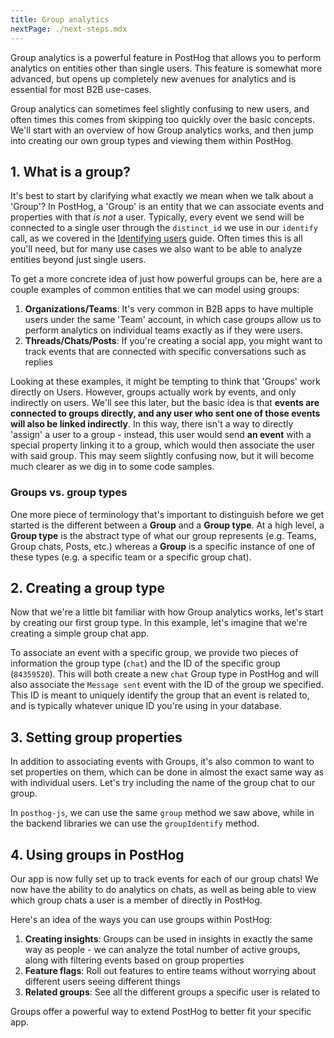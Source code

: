 ```yaml
---
title: Group analytics
nextPage: ./next-steps.mdx
---
```



Group analytics is a powerful feature in PostHog that allows you to perform analytics on entities other than single users.
This feature is somewhat more advanced, but opens up completely new avenues for analytics and is essential for most B2B use-cases.

Group analytics can sometimes feel slightly confusing to new users, and often times this comes from skipping too quickly over the basic concepts.
We'll start with an overview of how Group analytics works, and then jump into creating our own group types and viewing them within PostHog.

## 1. What is a group?

It's best to start by clarifying what exactly we mean when we talk about a 'Group'?
In PostHog, a 'Group' is an entity that we can associate events and properties with that _is not_ a user.
Typically, every event we send will be connected to a single user through the `distinct_id` we use in our `identify` call, as we covered in the [Identifying users](/docs/getting-started/identify-users) guide.
Often times this is all you'll need, but for many use cases we also want to be able to analyze entities beyond just single users.

To get a more concrete idea of just how powerful groups can be, here are a couple examples of common entities that we can model using groups:

1. **Organizations/Teams**: It's very common in B2B apps to have multiple users under the same 'Team' account, in which case groups allow us to perform analytics on individual teams exactly as if they were users.
2. **Threads/Chats/Posts**: If you're creating a social app, you might want to track events that are connected with specific conversations such as replies

Looking at these examples, it might be tempting to think that 'Groups' work directly on Users. However, groups actually work by events, and only indirectly on users.
We'll see this later, but the basic idea is that **events are connected to groups directly, and any user who sent one of those events will also be linked indirectly**.
In this way, there isn't a way to directly 'assign' a user to a group - instead, this user would send **an event** with a special property linking it to a group, which would then associate the user with said group.
This may seem slightly confusing now, but it will become much clearer as we dig in to some code samples.

### Groups vs. group types

One more piece of terminology that's important to distinguish before we get started is the different between a **Group** and a **Group type**.
At a high level, a **Group type** is the abstract type of what our group represents (e.g. Teams, Group chats, Posts, etc.) whereas a **Group** is a specific instance of one of these types (e.g. a specific team or a specific group chat).

## 2. Creating a group type

Now that we're a little bit familiar with how Group analytics works, let's start by creating our first group type.
In this example, let's imagine that we're creating a simple group chat app.

<CreateGroupType />

To associate an event with a specific group, we provide two pieces of information the group type (`chat`) and the ID of the specific group (`84359520`).
This will both create a new `chat` Group type in PostHog and will also associate the `Message sent` event with the ID of the group we specified.
This ID is meant to uniquely identify the group that an event is related to, and is typically whatever unique ID you're using in your database.

## 3. Setting group properties

In addition to associating events with Groups, it's also common to want to set properties on them, which can be done in almost the exact same way as with individual users.
Let's try including the name of the group chat to our group.

<SetGroupProperties />

In `posthog-js`, we can use the same `group` method we saw above, while in the backend libraries we can use the `groupIdentify` method.

## 4. Using groups in PostHog

Our app is now fully set up to track events for each of our group chats!
We now have the ability to do analytics on chats, as well as being able to view which group chats a user is a member of directly in PostHog.

Here's an idea of the ways you can use groups within PostHog:

1. **Creating insights**: Groups can be used in insights in exactly the same way as people - we can analyze the total number of active groups, along with filtering events based on group properties
2. **Feature flags**: Roll out features to entire teams without worrying about different users seeing different things
3. **Related groups**: See all the different groups a specific user is related to

Groups offer a powerful way to extend PostHog to better fit your specific app.
